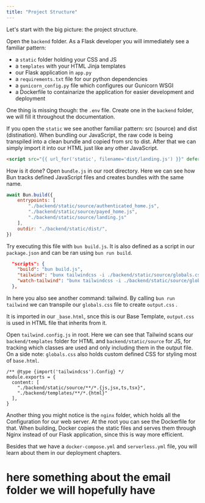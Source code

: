 ```yaml
---
title: "Project Structure"
---
```


Let's start with the big picture: the project structure.

Open the ``backend`` folder.
As a Flask developer you will immediately see a familiar pattern:
- a ``static`` folder holding your CSS and JS
- a ``templates`` with your HTML Jinja templates
- our Flask application in ``app.py``
- a ``requirements.txt`` file for our python dependencies
- a ``gunicorn_config.py`` file which configures our Gunicorn WSGI
- a Dockerfile to containarize the application for easier development and deployment

One thing is missing though: the ``.env`` file. Create one in the ``backend`` folder, we will fill it
throughout the documentation.

If you open the ``static`` we see another familiar pattern: src (source) and
dist (distination). When bundling our JavaScript, the raw code is being transpiled into a clean bundle and 
copied from src to dist. After that we can simply import it into our HTML just like any other JavaScript.

```html landing.html
<script src="{{ url_for('static', filename='dist/landing.js') }}" defer></script>
```

How is it done? Open ``bundle.js`` in our root directory. Here we can see how Bun
tracks defined JavaScript files and creates bundles with the same name.

```js bundle.js
await Bun.build({
    entrypoints: [
        "./backend/static/source/authenticated_home.js", 
        "./backend/static/source/payed_home.js", 
        "./backend/static/source/landing.js"
    ],
    outdir: "./backend/static/dist/",
})
```
Try executing this file with ``bun build.js``. 
It is also defined as a script in our ``package.json`` and can be ran using ``bun run build``.

```json package.json
  "scripts": {
    "build": "bun build.js",
    "tailwind": "bunx tailwindcss -i ./backend/static/source/globals.css -o ./backend/static/dist/tailwind.css",
    "watch-tailwind": "bunx tailwindcss -i ./backend/static/source/globals.css -o ./backend/static/dist/tailwind.css --watch"
  },
```
 
In here you also see another command: tailwind. By calling ``bun run tailwind`` we can transpile our
``globals.css`` file to create ``output.css`` .

It is imported in our ``_base.html``, snce this is our Base Template, ``output.css`` is used in HTML file 
that inherits from it. 

Open ``tailwind.config.js`` in root. Here we can see that Tailwind scans our ``backend/templates`` folder for HTML and
``backend/static/source`` for JS, for tracking which classes are used and only including them in the output file. 
On a side note: ``globals.css`` also holds custom defined CSS for styling most of ``base.html``.

``` js, tailwind.config.js
/** @type {import('tailwindcss').Config} */
module.exports = {
  content: [
    "./backend/static/source/**/*.{js,jsx,ts,tsx}",
    "./backend/templates/**/*.{html}"
  ],
}
```

Another thing you might notice is the ``nginx`` folder, which holds all the Configuration for our web server. 
At the root you can see the Dockerfile for that.
When building, Docker copies the static files and serves them through Nginx
instead of our Flask application, since this is way more efficient.

Besides that we have a ``docker-compose.yml`` and ``serverless.yml`` file, you will learn about them in our deployment 
chapters.

# here something about the email folder we will hopefully have
